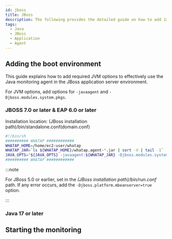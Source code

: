 ```yaml
---
id: jboss
title: JBoss
description: The following provides the detailed guide on how to add Java Virtual Machine (JVM) options to integrate the WhaTap monitoring solution into JBoss applications. Through this document, users can learn step by step how to apply the required JVM settings to monitor the performance and availability of JBoss applications after installing the Java agent. It includes the configuration of essential JVM options during agent installation, optimal configuration for smooth integration with JBoss, and histogram query.
tags:
  - Java
  - JBoss
  - Application
  - Agent
---
```


## Adding the boot environment

This guide explains how to add required JVM options to effectively use the Java monitoring agent in the JBoss application server environment.

For JVM options, add options for `-javaagent` and `-Djboss.modules.system.pkgs`.

### JBOSS 7.0 or later & EAP 6.0 or later

Installation location: (JBoss installation path)/bin/standalone.conf(domain.conf)

```bash title=standalone.sh
#!/bin/sh
########## WHATAP ############
WHATAP_HOME=/home/ec2-user/whatap
WHATAP_JAR=`ls ${WHATAP_HOME}/whatap.agent-*.jar | sort -V | tail -1`
JAVA_OPTS="${JAVA_OPTS} -javaagent:${WHATAP_JAR} -Djboss.modules.system.pkgs=whatap"
########## WHATAP ############
```

:::note

For JBoss 5.0 or earlier, set in the _(JBoss installation path)/bin/run.conf_ path. If any error occurs, add the `-Djboss.platform.mbeanserver=true` option.

:::

### Java 17 or later


<Java17 />


<Setheapmemory />

## Starting the monitoring


<Startapm />
